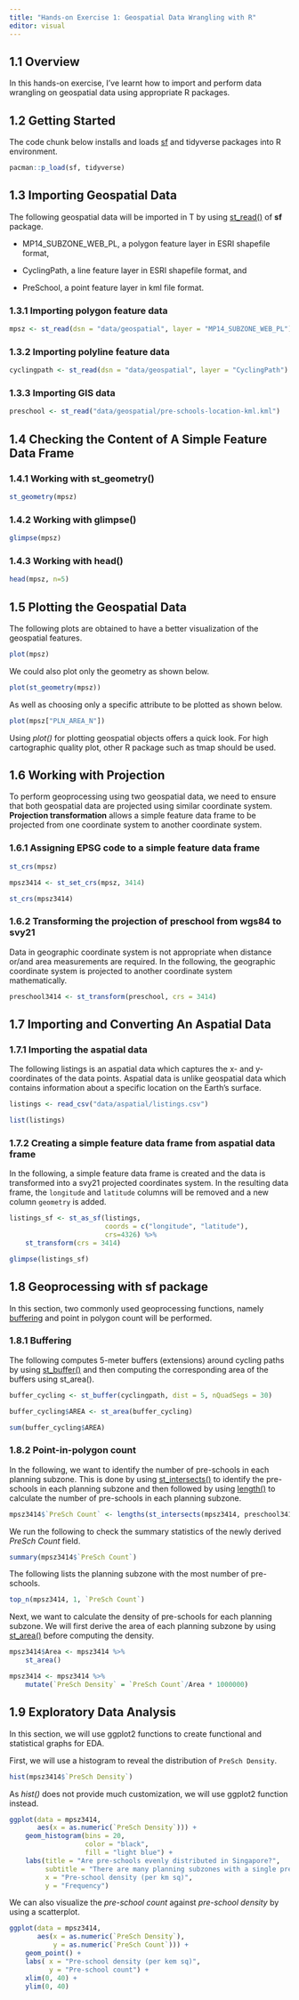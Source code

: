 ```yaml
---
title: "Hands-on Exercise 1: Geospatial Data Wrangling with R"
editor: visual
---
```


## 1.1  Overview

In this hands-on exercise, I've learnt how to import and perform data wrangling on geospatial data using appropriate R packages.

## 1.2  Getting Started

The code chunk below installs and loads [sf](https://r-spatial.github.io/sf/) and tidyverse packages into R environment.

```r
pacman::p_load(sf, tidyverse)
```

## 1.3  Importing Geospatial Data

The following geospatial data will be imported in T by using [st_read()](https://r-spatial.github.io/sf/reference/st_read.html) of **sf** package.

-   MP14_SUBZONE_WEB_PL, a polygon feature layer in ESRI shapefile format,

-   CyclingPath, a line feature layer in ESRI shapefile format, and

-   PreSchool, a point feature layer in kml file format.

### 1.3.1  Importing polygon feature data

```r
mpsz <- st_read(dsn = "data/geospatial", layer = "MP14_SUBZONE_WEB_PL")
```

### 1.3.2  Importing polyline feature data

```r
cyclingpath <- st_read(dsn = "data/geospatial", layer = "CyclingPath")
```

### 1.3.3  Importing GIS data

```r
preschool <- st_read("data/geospatial/pre-schools-location-kml.kml")
```

## 1.4  Checking the Content of A Simple Feature Data Frame

### 1.4.1  Working with st_geometry()

```r
st_geometry(mpsz)
```

### 1.4.2  Working with glimpse()

```r
glimpse(mpsz)
```

### 1.4.3  Working with head()

```r
head(mpsz, n=5)
```

## 1.5  Plotting the Geospatial Data

The following plots are obtained to have a better visualization of the geospatial features.

```r
plot(mpsz)
```

We could also plot only the geometry as shown below.

```r
plot(st_geometry(mpsz))
```

As well as choosing only a specific attribute to be plotted as shown below.

```r
plot(mpsz["PLN_AREA_N"])
```

Using *plot()* for plotting geospatial objects offers a quick look. For high cartographic quality plot, other R package such as tmap should be used.

## 1.6  Working with Projection

To perform geoprocessing using two geospatial data, we need to ensure that both geospatial data are projected using similar coordinate system. **Projection transformation** allows a simple feature data frame to be projected from one coordinate system to another coordinate system.

### 1.6.1  Assigning EPSG code to a simple feature data frame

```r
st_crs(mpsz)
```

```r
mpsz3414 <- st_set_crs(mpsz, 3414)
```

```r
st_crs(mpsz3414)
```

### 1.6.2  Transforming the projection of preschool from wgs84 to svy21

Data in geographic coordinate system is not appropriate when distance or/and area measurements are required. In the following, the geographic coordinate system is projected to another coordinate system mathematically.

```r
preschool3414 <- st_transform(preschool, crs = 3414)
```

## 1.7  Importing and Converting An Aspatial Data

### 1.7.1  Importing the aspatial data

The following listings is an aspatial data which captures the x- and y-coordinates of the data points. Aspatial data is unlike geospatial data which contains information about a specific location on the Earth's surface.

```r
listings <- read_csv("data/aspatial/listings.csv")
```

```r
list(listings)
```

### 1.7.2  Creating a simple feature data frame from aspatial data frame

In the following, a simple feature data frame is created and the data is transformed into a svy21 projected coordinates system. In the resulting data frame, the `longitude` and `latitude` columns will be removed and a new column `geometry` is added.

```r
listings_sf <- st_as_sf(listings,
                        coords = c("longitude", "latitude"),
                        crs=4326) %>% 
    st_transform(crs = 3414)
```

```r
glimpse(listings_sf)
```

## 1.8  Geoprocessing with sf package

In this section, two commonly used geoprocessing functions, namely [buffering](https://www.gislounge.com/buffers-in-gis/) and point in polygon count will be performed.

### 1.8.1  Buffering

The following computes 5-meter buffers (extensions) around cycling paths by using [st_buffer()](https://r-spatial.github.io/sf/reference/geos_unary.html) and then computing the corresponding area of the buffers using st_area().

```r
buffer_cycling <- st_buffer(cyclingpath, dist = 5, nQuadSegs = 30)
```

```r
buffer_cycling$AREA <- st_area(buffer_cycling)
```

```r
sum(buffer_cycling$AREA)
```

### 1.8.2  Point-in-polygon count

In the following, we want to identify the number of pre-schools in each planning subzone. This is done by using [st_intersects()](https://r-spatial.github.io/sf/reference/geos_binary_pred.html) to identify the pre-schools in each planning subzone and then followed by using [length()](https://www.rdocumentation.org/packages/base/versions/3.6.2/topics/length) to calculate the number of pre-schools in each planning subzone.

```r
mpsz3414$`PreSch Count` <- lengths(st_intersects(mpsz3414, preschool3414))
```

We run the following to check the summary statistics of the newly derived *PreSch Count* field.

```r
summary(mpsz3414$`PreSch Count`)
```

The following lists the planning subzone with the most number of pre-schools.

```r
top_n(mpsz3414, 1, `PreSch Count`)
```

Next, we want to calculate the density of pre-schools for each planning subzone. We will first derive the area of each planning subzone by using [st_area()](https://r-spatial.github.io/sf/reference/geos_measures.html) before computing the density.

```r
mpsz3414$Area <- mpsz3414 %>% 
    st_area()
```

```r
mpsz3414 <- mpsz3414 %>% 
    mutate(`PreSch Density` = `PreSch Count`/Area * 1000000)
```

## 1.9  Exploratory Data Analysis

In this section, we will use ggplot2 functions to create functional and statistical graphs for EDA.

First, we will use a histogram to reveal the distribution of `PreSch Density`.

```r
hist(mpsz3414$`PreSch Density`)
```

As *hist()* does not provide much customization, we will use ggplot2 function instead.

```r
ggplot(data = mpsz3414,
       aes(x = as.numeric(`PreSch Density`))) +
    geom_histogram(bins = 20,
                   color = "black",
                   fill = "light blue") +
    labs(title = "Are pre-schools evenly distributed in Singapore?",
         subtitle = "There are many planning subzones with a single pre-school. On the other hand, \nthere are two planning subzones with at least 20 pre-schools.",
         x = "Pre-school density (per km sq)",
         y = "Frequency")
```

We can also visualize the *pre-school count* against *pre-school density* by using a scatterplot.

```r
ggplot(data = mpsz3414,
       aes(x = as.numeric(`PreSch Density`),
           y = as.numeric(`PreSch Count`))) +
    geom_point() +
    labs( x = "Pre-school density (per kem sq)",
          y = "Pre-school count") + 
    xlim(0, 40) +
    ylim(0, 40)
```

